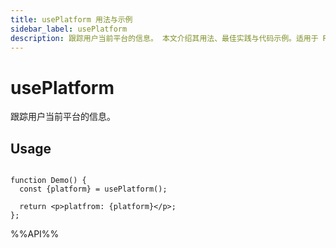```yaml
---
title: usePlatform 用法与示例
sidebar_label: usePlatform
description: 跟踪用户当前平台的信息。 本文介绍其用法、最佳实践与代码示例。适用于 React 开发中需要处理副作用的场景。
---
```

# usePlatform

跟踪用户当前平台的信息。

## Usage

```tsx live

function Demo() {
  const {platform} = usePlatform(); 

  return <p>platfrom: {platform}</p>;
};
```

%%API%%
